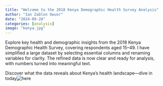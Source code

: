 ```yaml
---
title: "Welcome to the 2018 Kenya Demographic Health Survey Analysis"
author: "Ian Zablon Owuor"
date: "2024-09-28"
categories: [analysis]
image: "kenya.jpg"
---
```


Explore key health and demographic insights from the 2018 Kenya Demographic Health Survey, covering respondents aged 15–49. I have simplified a large dataset by selecting essential columns and renaming variables for clarity. The refined data is now clear and ready for analysis, with numbers turned into meaningful text.

Discover what the data reveals about Kenya’s health landscape—dive in today![here](https://media.licdn.com/dms/document/media/v2/D4D2DAQHmuhinAFa_MA/profile-treasury-document-pdf-analyzed/profile-treasury-document-pdf-analyzed/0/1695879917346?e=1751500800&v=beta&t=76_sW_dqXKTUdiBW-P9SumP2vdt9aNKSD5MF3MfyCWE)
